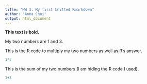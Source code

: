 ```yaml
---
title: "HW 1: My first knitted Rmarkdown"
author: "Anna Choi"
output: html_document
---
```

**This text is bold.**

My two numbers are 1 and 3.

This is the R code to multiply my two numbers as well as R's answer.
```r
1*3
```

This is the sum of my two numbers (I am hiding the R code I used).
```r
1+3
```


